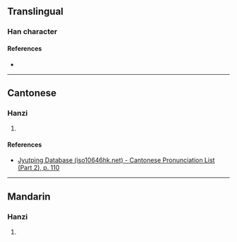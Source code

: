 {{character info/new}}
==Translingual==

===Han character===
{{Han char|rn=61|rad=心|as=12|sn=15|four=|canj=PBOF|ids=⿰忄祭}}

====References====
* {{Han ref|kx=0402.110|dkj=11205|dj=0742.130|hdz=42347.040|uh=618F|ud=24975}}

----

==Cantonese==

===Hanzi===
{{yue-hanzi|jyut=[[cai3]], [[zai3]]|y=chai3, jai3}}

# {{defn|lang=yue|sort=心12}}

====References====
* [http://www.iso10646hk.net/jp/document/download.jsp Jyutping Database (iso10646hk.net) - Cantonese Pronunciation List (Part 2), p. 110]

----

==Mandarin==

===Hanzi===
{{cmn-hanzi|pin=[[chì]] ([[chi4]])|wg=ch'ih<sup>4</sup>}}

# {{defn|lang=cmn|sort=心12}}